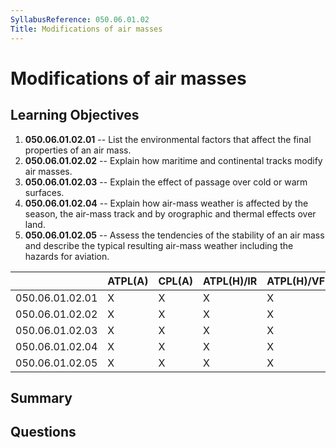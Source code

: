 ```yaml
---
SyllabusReference: 050.06.01.02
Title: Modifications of air masses
---
```


# Modifications of air masses

## Learning Objectives

1. **050.06.01.02.01** -- List the environmental factors that affect the final
   properties of an air mass.
2. **050.06.01.02.02** -- Explain how maritime and continental tracks modify air
   masses.
3. **050.06.01.02.03** -- Explain the effect of passage over cold or warm
   surfaces.
4. **050.06.01.02.04** -- Explain how air-mass weather is affected by the season,
   the air-mass track and by orographic and thermal effects over land.
5. **050.06.01.02.05** -- Assess the tendencies of the stability of an air mass
   and describe the typical resulting air-mass weather including the hazards for
   aviation.

|                 | ATPL(A) | CPL(A) | ATPL(H)/IR | ATPL(H)/VFR | CPL(H) | IR  | CBIR(A) |
| --------------- | ------- | ------ | ---------- | ----------- | ------ | --- | ------- |
| 050.06.01.02.01 | X       | X      | X          | X           | X      | X   | X       |
| 050.06.01.02.02 | X       | X      | X          | X           | X      | X   | X       |
| 050.06.01.02.03 | X       | X      | X          | X           | X      | X   | X       |
| 050.06.01.02.04 | X       | X      | X          | X           | X      | X   | X       |
| 050.06.01.02.05 | X       | X      | X          | X           | X      | X   | X       |

## Summary

## Questions
